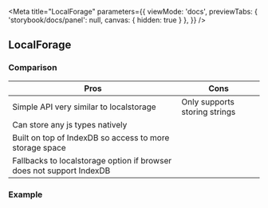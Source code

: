 
<Meta 
  title="LocalForage" 
  parameters={{
    viewMode: 'docs',
    previewTabs: { 'storybook/docs/panel': null, canvas: { hidden: true } },
  }}
/>

## LocalForage

### Comparison

| Pros                         | Cons                                   |
|------------------------------|----------------------------------------|
| Simple API very similar to localstorage | Only supports storing strings | Requires installing a small dependency
| Can store any js types natively | 
| Built on top of IndexDB so access to more storage space |
| Fallbacks to localstorage option if browser does not support IndexDB |


### Example

<Story name="Example">
  <LocalForage/>
</Story>
